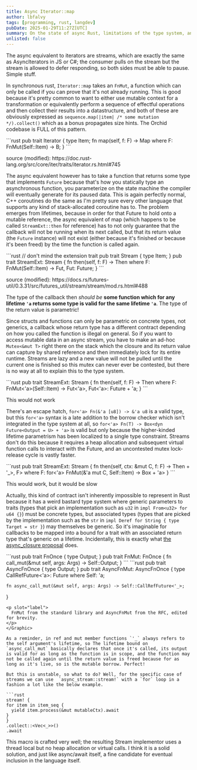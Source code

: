 ```yaml
---
title: Async Iterator::map
author: lbfalvy
tags: [programming, rust, langdev]
pubDate: 2025-01-29T11:27Z[UTC]
summary: On the state of async Rust, limitations of the type system, and Iterator::map
unlisted: false
---
```


The async equivalent to iterators are streams, which are exactly the same as AsyncIterators in JS or C#; the consumer pulls on the stream but the stream is allowed to defer responding, so both sides must be able to pause. Simple stuff.

In synchronous rust, `Iterator::map` takes an `FnMut`, a function which can only be called if you can prove that it's not already running. This is good because it's pretty common to want to either use mutable context for a transformation or equivalently perform a sequence of effectful operations and then collect their results into a datastructure, and both of these are obviously expressed as `sequence.map(|item| /* some mutation */).collect()` which as a bonus propagates size hints. The Orchid codebase is FULL of this pattern.

<Graphic>
  ```rust
  pub trait Iterator {
    type Item;
    fn map<B, F>(self, f: F) -> Map<Self, F> where F: FnMut(Self::Item) -> B;
  }
  ```
  <p slot="label">
    source (modified): https://doc.rust-lang.org/src/core/iter/traits/iterator.rs.html#745
  </p>
</Graphic>

The async equivalent however has to take a function that returns some type that implements `Future` because that's how you statically type an asynchronous function, you parameterize on the state machine the compiler will eventually generate for its paused data. This is again perfectly normal, C++ coroutines do the same as I'm pretty sure every other language that supports any kind of stack-allocated coroutine has to. The problem emerges from lifetimes, because in order for that Future to hold onto a mutable reference, the async equivalent of map (which happens to be called `StreamExt::then` for reference) has to not only guarantee that the callback will not be running when its next called, but that its return value (the `Future` instance) will not exist (either because it's finished or because it's been freed) by the time the function is called again.

<Graphic>
  ```rust
  // don't mind the extension trait
  pub trait Stream {
    type Item;
  }
  pub trait StreamExt: Stream {
    fn then<Fut, F>(self, f: F) -> Then<Self, Fut, F>
    where
      F: FnMut(Self::Item) -> Fut,
      Fut: Future;
  }
  ```
  <p slot="label">
    source (modified): https://docs.rs/futures-util/0.3.31/src/futures_util/stream/stream/mod.rs.html#488
  </p>
</Graphic>

The type of the callback then _should be_ **some function which for any lifetime `'a` returns some type is valid for the same lifetime `'a`**. The type of the return value is parametric! 

Since structs and functions can only be parametric on concrete types, not generics, a callback whose return type has a different contract depending on how you called the function is illegal on general. So if you want to access mutable data in an async stream, you have to make an ad-hoc `Mutex<&mut T>` right there on the stack which the closure and its return value can capture by shared reference and then immediately lock for its entire runtime. Streams are lazy and a new value will not be pulled until the current one is finished so this mutex can never ever be contested, but there is no way at all to explain this to the type system.

<Graphic>
  ```rust
  pub trait StreamExt: Stream {
    fn then<Fut, F>(self, f: F) -> Then<Self, Fut, F>
    where
      F: FnMut<'a>(Self::Item) -> Fut<'a>,
      Fut<'a>: Future + 'a;
  }
  ```
  <p slot="label">This would not work</p>
</Graphic>

There's an escape hatch, `for<'a> Fn(&'a [u8]) -> &'a u8` is a valid type, but this `for<'a>` syntax is a late addition to the borrow checker which isn't integrated in the type system at all, so `for<'a> Fn(T) -> Box<dyn Future<Output = U> + 'a>` is valid but only because the higher-kinded lifetime parametrism has been localized to a single type constraint. Streams don't do this because it requires a heap allocation and subsequent virtual function calls to interact with the Future, and an uncontested mutex lock-release cycle is vastly faster.

<Graphic>
  ```rust
  pub trait StreamExt: Stream {
    fn then<C, F, R>(self, ctx: &mut C, f: F)
      -> Then<Self, Box<dyn Future<Output = R> + '_>, F>
    where F: for<'a> FnMut(&'a mut C, Self::Item)
      -> Box<dyn Future<Output = R> + 'a>
  }
  ```
  <p slot="label">This would work, but it would be slow</p>
</Graphic>

Actually, this kind of contract isn't inherently impossible to represent in Rust because it has a weird bastard type system where generic parameters to traits (types that pick an implementation such as `u32` in `impl From<u32> for u64 {}`) must be concrete types, but associated types (types that are picked by the implementation such as the `str` in `impl Deref for String { type Target = str }`) may themselves be generic. So it's imaginable for callbacks to be mapped into a bound for a trait with an associated return type that's generic on a lifetime. Incidentally, this is exactly what [the async_closure proposal](https://rust-lang.github.io/rfcs/3668-async-closures.html#asyncfn) does.

<Graphic>
  ```rust
  pub trait FnOnce<Args: Tuple> {
    type Output;
  }
  pub trait FnMut<Args: Tuple>: FnOnce<Args> {
    fn call_mut(&mut self, args: Args) -> Self::Output;
  }
  ```
  ```rust
  pub trait AsyncFnOnce<Args> {
    type Output;
  }
  pub trait AsyncFnMut<Args>: AsyncFnOnce<Args> {
    type CallRefFuture<'a>: Future<Output = Self::Output>
    where
      Self: 'a;

    fn async_call_mut(&mut self, args: Args) -> Self::CallRefFuture<'_>;
  }
  ```
  <p slot="label">
    FnMut from the standard library and AsyncFnMut from the RFC, edited for brevity.
  </p>
</Graphic>

As a reminder, in ref and mut member functions `'_` always refers to the self argument's lifetime, so The lifetime bound on `async_call_mut` basically declares that once it's called, its output is valid for as long as the function is in scope, and the function may not be called again until the return value is freed because for as long as it's live, so is the mutable borrow. Perfect!

But this is unstable, so what to do? Well, for the specific case of streams we can use  `async_stream::stream!` with a `for` loop in a fashion a lot like the below example.

```rust
stream! {
  for item in item_seq {
    yield item.process(&mut mutableCtx).await
  }
}
.collect::<Vec<_>>()
.await
```

This macro is crafted very well; the resulting Stream implementor uses a thread local but no heap allocation or virtual calls. I think it is a solid solution, and just like async/await itself, a fine candidate for eventual inclusion in the language itself.